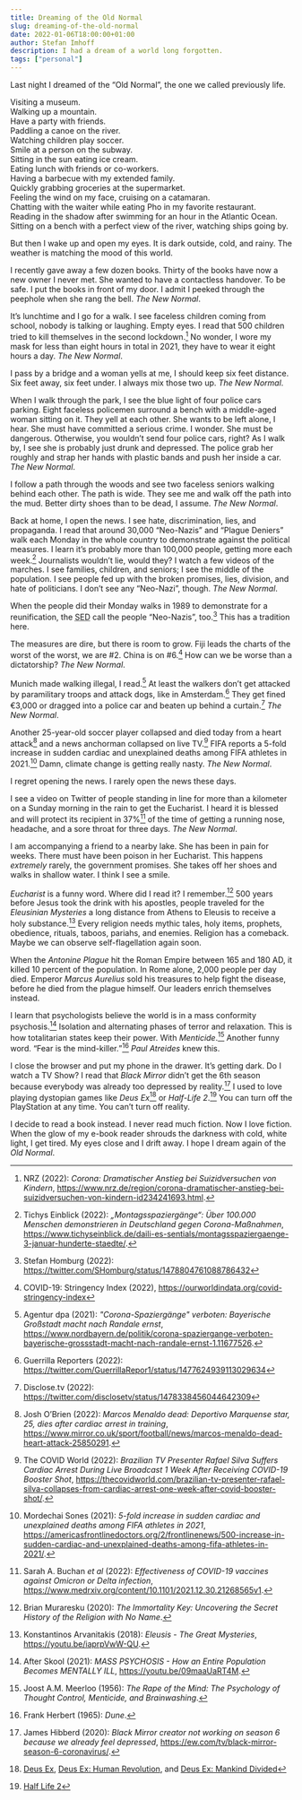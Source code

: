 ```yaml
---
title: Dreaming of the Old Normal
slug: dreaming-of-the-old-normal
date: 2022-01-06T18:00:00+01:00
author: Stefan Imhoff
description: I had a dream of a world long forgotten.
tags: ["personal"]
---
```


Last night I dreamed of the “Old Normal”, the one we called previously life.

Visiting a museum. \
Walking up a mountain. \
Have a party with friends. \
Paddling a canoe on the river. \
Watching children play soccer. \
Smile at a person on the subway. \
Sitting in the sun eating ice cream. \
Eating lunch with friends or co-workers. \
Having a barbecue with my extended family. \
Quickly grabbing groceries at the supermarket. \
Feeling the wind on my face, cruising on a catamaran. \
Chatting with the waiter while eating Pho in my favorite restaurant. \
Reading in the shadow after swimming for an hour in the Atlantic Ocean. \
Sitting on a bench with a perfect view of the river, watching ships going by.

But then I wake up and open my eyes. It is dark outside, cold, and rainy. The weather is matching the mood of this world.

I recently gave away a few dozen books. Thirty of the books have now a new owner I never met. She wanted to have a contactless handover. To be safe. I put the books in front of my door. I admit I peeked through the peephole when she rang the bell. _The New Normal_.

It’s lunchtime and I go for a walk. I see faceless children coming from school, nobody is talking or laughing. Empty eyes. I read that 500 children tried to kill themselves in the second lockdown.[^nrz2022gq] No wonder, I wore my mask for less than eight hours in total in 2021, they have to wear it eight hours a day. _The New Normal_.

I pass by a bridge and a woman yells at me, I should keep six feet distance. Six feet away, six feet under. I always mix those two up. _The New Normal_.

When I walk through the park, I see the blue light of four police cars parking. Eight faceless policemen surround a bench with a middle-aged woman sitting on it. They yell at each other. She wants to be left alone, I hear. She must have committed a serious crime. I wonder. She must be dangerous. Otherwise, you wouldn’t send four police cars, right? As I walk by, I see she is probably just drunk and depressed. The police grab her roughly and strap her hands with plastic bands and push her inside a car. _The New Normal_.

I follow a path through the woods and see two faceless seniors walking behind each other. The path is wide. They see me and walk off the path into the mud. Better dirty shoes than to be dead, I assume. _The New Normal_.

Back at home, I open the news. I see hate, discrimination, lies, and propaganda. I read that around 30,000 “Neo-Nazis” and “Plague Deniers” walk each Monday in the whole country to demonstrate against the political measures. I learn it’s probably more than 100,000 people, getting more each week.[^redaktion2022ia] Journalists wouldn’t lie, would they? I watch a few videos of the marches. I see families, children, and seniors; I see the middle of the population. I see people fed up with the broken promises, lies, division, and hate of politicians. I don’t see any “Neo-Nazi”, though. _The New Normal_.

When the people did their Monday walks in 1989 to demonstrate for a reunification, the <abbr title="Socialist Unity Party of Germany">SED</abbr> call the people “Neo-Nazis”, too.[^sed] This has a tradition here.

The measures are dire, but there is room to grow. Fiji leads the charts of the worst of the worst, we are #2. China is on #6.[^stringency] How can we be worse than a dictatorship? _The New Normal_.

Munich made walking illegal, I read.[^dpa2021ra] At least the walkers don’t get attacked by paramilitary troops and attack dogs, like in Amsterdam.[^guerrilla] They get fined €3,000 or dragged into a police car and beaten up behind a curtain.[^disclose] _The New Normal_.

Another 25-year-old soccer player collapsed and died today from a heart attack[^obrien2022hl] and a news anchorman collapsed on live TV.[^world2022zi] FIFA reports a 5-fold increase in sudden cardiac and unexplained deaths among FIFA athletes in 2021.[^sones2021dx] Damn, climate change is getting really nasty. _The New Normal_.

I regret opening the news. I rarely open the news these days.

I see a video on Twitter of people standing in line for more than a kilometer on a Sunday morning in the rain to get the Eucharist. I heard it is blessed and will protect its recipient in 37%[^buchan2022li] of the time of getting a running nose, headache, and a sore throat for three days. _The New Normal_.

I am accompanying a friend to a nearby lake. She has been in pain for weeks. There must have been poison in her Eucharist. This happens _extremely_ rarely, the government promises. She takes off her shoes and walks in shallow water. I think I see a smile.

_Eucharist_ is a funny word. Where did I read it? I remember.[^muraresku2020aa] 500 years before Jesus took the drink with his apostles, people traveled for the _Eleusinian Mysteries_ a long distance from Athens to Eleusis to receive a holy substance.[^konstantinos2018zz] Every religion needs mythic tales, holy items, prophets, obedience, rituals, taboos, pariahs, and enemies. Religion has a comeback. Maybe we can observe self-flagellation again soon.

When the _Antonine Plague_ hit the Roman Empire between 165 and 180 AD, it killed 10 percent of the population. In Rome alone, 2,000 people per day died. Emperor _Marcus Aurelius_ sold his treasures to help fight the disease, before he died from the plague himself. Our leaders enrich themselves instead.

I learn that psychologists believe the world is in a mass conformity psychosis.[^skool2021xw] Isolation and alternating phases of terror and relaxation. This is how totalitarian states keep their power. With _Menticide_.[^meerloo1956hc] Another funny word. <q>Fear is the mind-killer.</q>[^herbert1965bp] _Paul Atreides_ knew this.

I close the browser and put my phone in the drawer. It’s getting dark. Do I watch a TV Show? I read that _Black Mirror_ didn’t get the 6th season because everybody was already too depressed by reality.[^hibberd2020nv] I used to love playing dystopian games like _Deus Ex_[^deusex] or _Half-Life 2_.[^halflife2] You can turn off the PlayStation at any time. You can’t turn off reality.

I decide to read a book instead. I never read much fiction. Now I love fiction. When the glow of my e-book reader shrouds the darkness with cold, white light, I get tired. My eyes close and I drift away. I hope I dream again of the _Old Normal_.

[^nrz2022gq]: NRZ (2022): _Corona: Dramatischer Anstieg bei Suizidversuchen von Kindern_, https://www.nrz.de/region/corona-dramatischer-anstieg-bei-suizidversuchen-von-kindern-id234241693.html.
[^stringency]: COVID-19: Stringency Index (2022), https://ourworldindata.org/covid-stringency-index
[^redaktion2022ia]: Tichys Einblick (2022): _„Montagsspaziergänge“: Über 100.000 Menschen demonstrieren in Deutschland gegen Corona-Maßnahmen_, https://www.tichyseinblick.de/daili-es-sentials/montagsspaziergaenge-3-januar-hunderte-staedte/.
[^sed]: Stefan Homburg (2022): https://twitter.com/SHomburg/status/1478804761088786432
[^dpa2021ra]: Agentur dpa (2021): _"Corona-Spaziergänge" verboten: Bayerische Großstadt macht nach Randale ernst_, https://www.nordbayern.de/politik/corona-spaziergange-verboten-bayerische-grossstadt-macht-nach-randale-ernst-1.11677526.
[^disclose]: Disclose.tv (2022): https://twitter.com/disclosetv/status/1478338456044642309
[^buchan2022li]: Sarah A. Buchan _et al_ (2022): _Effectiveness of COVID-19 vaccines against Omicron or Delta infection_, https://www.medrxiv.org/content/10.1101/2021.12.30.21268565v1.
[^guerrilla]: Guerrilla Reporters (2022): https://twitter.com/GuerrillaRepor1/status/1477624939113029634
[^sones2021dx]: Mordechai Sones (2021): _5-fold increase in sudden cardiac and unexplained deaths among FIFA athletes in 2021_, https://americasfrontlinedoctors.org/2/frontlinenews/500-increase-in-sudden-cardiac-and-unexplained-deaths-among-fifa-athletes-in-2021/.
[^obrien2022hl]: Josh O’Brien (2022): _Marcos Menaldo dead: Deportivo Marquense star, 25, dies after cardiac arrest in training_, https://www.mirror.co.uk/sport/football/news/marcos-menaldo-dead-heart-attack-25850291.
[^world2022zi]: The COVID World (2022): _Brazilian TV Presenter Rafael Silva Suffers Cardiac Arrest During Live Broadcast 1 Week After Receiving COVID-19 Booster Shot_, https://thecovidworld.com/brazilian-tv-presenter-rafael-silva-collapses-from-cardiac-arrest-one-week-after-covid-booster-shot/.
[^muraresku2020aa]: Brian Muraresku (2020): _The Immortality Key: Uncovering the Secret History of the Religion with No Name_.
[^konstantinos2018zz]: Konstantinos Arvanitakis (2018): _Eleusis - The Great Mysteries_, https://youtu.be/iaprpVwW-QU.
[^skool2021xw]: After Skool (2021): _MASS PSYCHOSIS - How an Entire Population Becomes MENTALLY ILL_, https://youtu.be/09maaUaRT4M.
[^meerloo1956hc]: Joost A.M. Meerloo (1956): _The Rape of the Mind: The Psychology of Thought Control, Menticide, and Brainwashing_.
[^herbert1965bp]: Frank Herbert (1965): _Dune_.
[^hibberd2020nv]: James Hibberd (2020): _Black Mirror creator not working on season 6 because we already feel depressed_, https://ew.com/tv/black-mirror-season-6-coronavirus/.
[^deusex]: [Deus Ex](https://youtu.be/GgFo7j-CtiM), [Deus Ex: Human Revolution](https://youtu.be/Kq5KWLqUewc), and [Deus Ex: Mankind Divided](https://youtu.be/CfV01sTqB68)
[^halflife2]: [Half Life 2](https://youtu.be/ID1dWN3n7q4)
